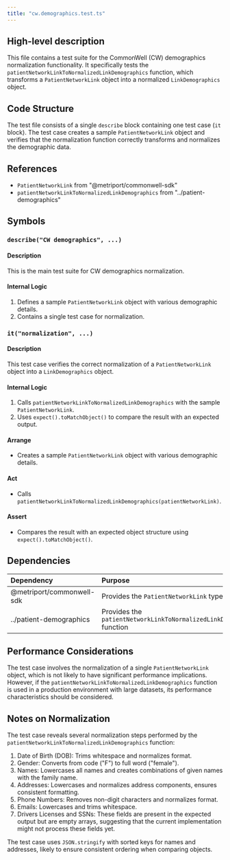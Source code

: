 ```yaml
---
title: "cw.demographics.test.ts"
---
```


## High-level description
This file contains a test suite for the CommonWell (CW) demographics normalization functionality. It specifically tests the `patientNetworkLinkToNormalizedLinkDemographics` function, which transforms a `PatientNetworkLink` object into a normalized `LinkDemographics` object.

## Code Structure
The test file consists of a single `describe` block containing one test case (`it` block). The test case creates a sample `PatientNetworkLink` object and verifies that the normalization function correctly transforms and normalizes the demographic data.

## References
- `PatientNetworkLink` from "@metriport/commonwell-sdk"
- `patientNetworkLinkToNormalizedLinkDemographics` from "../patient-demographics"

## Symbols

### `describe("CW demographics", ...)`
#### Description
This is the main test suite for CW demographics normalization.

#### Internal Logic
1. Defines a sample `PatientNetworkLink` object with various demographic details.
2. Contains a single test case for normalization.

### `it("normalization", ...)`
#### Description
This test case verifies the correct normalization of a `PatientNetworkLink` object into a `LinkDemographics` object.

#### Internal Logic
1. Calls `patientNetworkLinkToNormalizedLinkDemographics` with the sample `PatientNetworkLink`.
2. Uses `expect().toMatchObject()` to compare the result with an expected output.

#### Arrange
- Creates a sample `PatientNetworkLink` object with various demographic details.

#### Act
- Calls `patientNetworkLinkToNormalizedLinkDemographics(patientNetworkLink)`.

#### Assert
- Compares the result with an expected object structure using `expect().toMatchObject()`.

## Dependencies
| Dependency | Purpose |
|:-----------|:--------|
| @metriport/commonwell-sdk | Provides the `PatientNetworkLink` type |
| ../patient-demographics | Provides the `patientNetworkLinkToNormalizedLinkDemographics` function |

## Performance Considerations
The test case involves the normalization of a single `PatientNetworkLink` object, which is not likely to have significant performance implications. However, if the `patientNetworkLinkToNormalizedLinkDemographics` function is used in a production environment with large datasets, its performance characteristics should be considered.

## Notes on Normalization
The test case reveals several normalization steps performed by the `patientNetworkLinkToNormalizedLinkDemographics` function:

1. Date of Birth (DOB): Trims whitespace and normalizes format.
2. Gender: Converts from code ("F") to full word ("female").
3. Names: Lowercases all names and creates combinations of given names with the family name.
4. Addresses: Lowercases and normalizes address components, ensures consistent formatting.
5. Phone Numbers: Removes non-digit characters and normalizes format.
6. Emails: Lowercases and trims whitespace.
7. Drivers Licenses and SSNs: These fields are present in the expected output but are empty arrays, suggesting that the current implementation might not process these fields yet.

The test case uses `JSON.stringify` with sorted keys for names and addresses, likely to ensure consistent ordering when comparing objects.